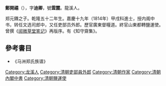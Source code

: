 '''鄭開禧'''（{{bd|1787年||？}}），字'''迪卿'''，號'''雲麓'''。龍溪人。

郑元鏄之子。乾隆五十二年生。嘉慶十九年（1814年）甲戌科進士，授内阁中书，转任文选司郎中，又任吏部员外郎。歷官廣東督糧道。終官山東都轉鹽運使。曾撰《[[阅微草堂笔记|阅微草堂笔记]]》再版序。有《知守齋集》。

==參考書目==
*《马洲郑氏族谱》

{{嘉慶十九年甲戌科殿試金榜}}

{{Authority control}}

{{DEFAULTSORT:Zheng鄭}}
[[Category:龙溪人|Category:龙溪人]]
[[Category:清朝吏部員外郎|Category:清朝吏部員外郎]]
[[Category:清朝作家|Category:清朝作家]]
[[Category:清朝內閣中書|Category:清朝內閣中書]]
[[Category:清朝鹽運使|Category:清朝鹽運使]]
